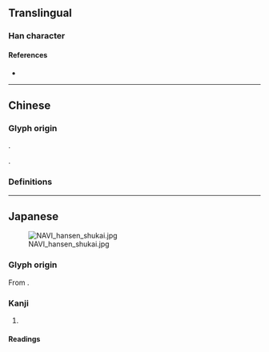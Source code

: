 {{also|戰|戦}}
{{character info}}
==Translingual==
{{Han simplified forms|戰|戦|战}}

===Han character===
{{Han char|rn=62|rad=戈|as=05|sn=9|four=|canj=YRI|ids=⿰占戈}}

====References====
* {{Han ref|kx=0412.291|dkj=11582|dj=0755.140|hdz=21403.140|uh=6218|ud=25112}}

----

==Chinese==

===Glyph origin===
{{Han simp|戰|f=單|t=占}}.

{{Han compound|占|戈|ls=psc|c1=p|c2=s|no_och=1|no_och1=1}}.

===Definitions===
{{zh-see|戰}}

----

==Japanese==
[[File:NAVI hansen shukai.jpg|thumb]]

===Glyph origin===
From {{bor|ja|zh|战}}.

===Kanji===
{{ja-kanji|grade=|rs=戈5}}

# {{lb|ja|{{ll|ja|ゲバ字|Geba-ji}}}} {{abbreviation of|ja|戦}}

====Readings====
{{ja-readings
|goon=せん
|kanon=せん
|kun=たたか-う<たたか-ふ
}}